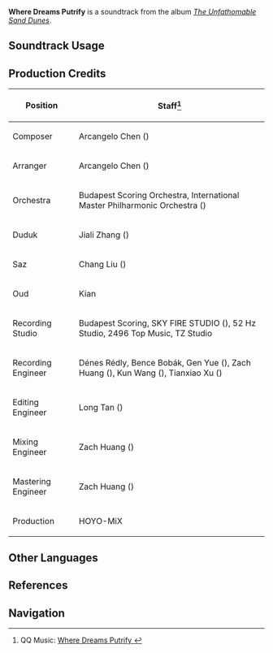 {{Soundtrack Infobox
|image          = The Unfathomable Sand Dunes.png
|album          = The Unfathomable Sand Dunes
|disc           = 1
|number         = 28
|featured       =
|featured2      =
|featured3      =
|featured_disc  =
|featured_disc2 =
|featured_disc3 =
|youtube_id     = PK3x2Ndm7C4
|spotify_id     = 28v5gNM1cQ4Ds2DVpYoeqE
|previous       = Where Vermin Crawl
|next           = Pairidaeza
}}
'''Where Dreams Putrify''' is a soundtrack from the album ''[[The Unfathomable Sand Dunes]]''.

==Soundtrack Usage==
{{Soundtrack Usage
|quest    = 
|location = Girdle of the Sands//underground
|domain   = 
}}

==Production Credits==
{| class="wikitable"
! Position
! Staff<ref>QQ Music: [https://y.qq.com/n/ryqq/songDetail/0036OWYl3B9mo5 Where Dreams Putrify {{zh|旧梦腐朽之所}}]</ref>
|-
! Composer
| Arcangelo Chen ({{zh|陈子敏}})
|-
! Arranger
| Arcangelo Chen ({{zh|陈子敏}})
|-
! Orchestra
| Budapest Scoring Orchestra, International Master Philharmonic Orchestra ({{zh|国际首席爱乐乐团}})
|-
! Duduk
| Jiali Zhang ({{zh|张佳理}})
|-
! Saz
| Chang Liu ({{zh|刘耳朵}})
|-
! Oud
| Kian
|-
! Recording Studio
| Budapest Scoring, SKY FIRE STUDIO ({{zh|九紫天诚录音棚}}), 52&nbsp;Hz Studio, 2496 Top Music, TZ Studio
|-
! Recording Engineer
| Dénes Rédly, Bence Bobák, Gen Yue ({{zh|岳艮}}), Zach Huang ({{zh|黄巍}}), Kun Wang ({{zh|王昆}}), Tianxiao Xu ({{zh|徐天晓}})
|-
! Editing Engineer
| Long Tan ({{zh|谭龙}})
|-
! Mixing Engineer
| Zach Huang ({{zh|黄巍}})
|-
! Mastering Engineer
| Zach Huang ({{zh|黄巍}})
|-
! Production
| HOYO-MiX
|}
<!--
==Gallery==
<gallery>
</gallery>
-->
==Other Languages==
{{Other Languages
|en      = Where Dreams Putrify
|zhs     = 旧梦腐朽之所
|zhs_rm  = Jiùmèng Fǔxiǔ zhī Suǒ
|zht     = 舊夢腐朽之所
|zht_rm  = Jiùmèng Fǔxiǔ zhī Suǒ
|zh_tl   = The Place Where Old Dreams Rot
|ja      = 遥かな夢の朽ち果てる場所
|ja_rm   = Harukana Yume no Kuchihateru Basho
|ja_tl   = 
}}

==References==
{{Reflist}}

==Navigation==
{{Soundtrack Navbox|The Unfathomable Sand Dunes}}